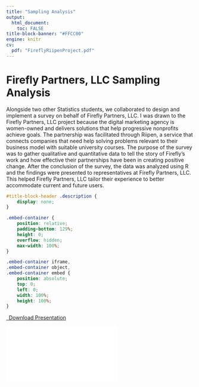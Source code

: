 ```yaml
---
title: "Sampling Analysis"
output: 
  html_document:
    toc: FALSE
title-block-banner: "#FFCC00"
engine: knitr 
cv:
  pdf: "FireflyRiipenProject.pdf"
---
```

# Firefly Partners, LLC Sampling Analysis

Alongside two other Statistics students, we collaborated to design and implement a survey on behalf of Firefly Partners, LLC. I was drawn to the Firefly Partners, LLC project because the digital marketing agency is women-owned and delivers solutions that help progressive nonprofits achieve goals. The partnership was facilitated through Riipen, a service that connects companies that need help solving problems relevant to their business model with suitable university courses. The purpose of the survey was to gather qualitative and quantitative data to tell the story of Firefly's work and how effective their partnerships have been in creating positive change. After the conclusion of the survey, the data was analyzed using R and the findings were presented to representatives at Firefly Partners, LLC. This helped Firefly Partners, LLC tailor their experience to better accommodate current and future users.

```css
#title-block-header .description {
    display: none;
}
```

```css
.embed-container {
    position: relative;
    padding-bottom: 129%;
    height: 0;
    overflow: hidden;
    max-width: 100%;
}

.embed-container iframe,
.embed-container object,
.embed-container embed {
    position: absolute;
    top: 0;
    left: 0;
    width: 100%;
    height: 100%;
}
```

```{=html}
<p class="text-center">
  <a class="btn btn-primary btn-lg cv-download" href="`r rmarkdown::metadata$cv$pdf`" target="_blank">
    <i class="fa-solid fa-file-arrow-down"></i>&ensp;Download Presentation
  </a>
</p>

<div class="embed-container">
  <iframe src="`r rmarkdown::metadata$cv$pdf`" style="border: 0.5px"></iframe>
</div>
```

